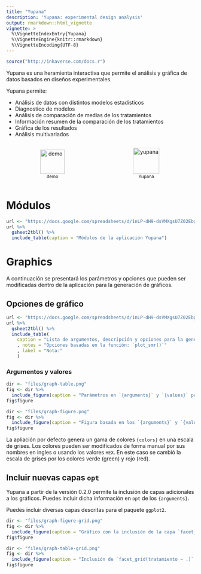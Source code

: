 ```yaml
---
title: "Yupana"
description: 'Yupana: experimental design analysis'
output: rmarkdown::html_vignette
vignette: >
  %\VignetteIndexEntry{Yupana}
  %\VignetteEngine{knitr::rmarkdown}
  %\VignetteEncoding{UTF-8}
---
```


```r
source("http://inkaverse.com/docs.r")
```

Yupana es una heramienta interactiva que permite el análisis y gráfica de datos basados en diseños experimentales. 

Yupana permite:

- Análisis de datos con distintos modelos estadisticos
- Diagnostico de modelos
- Análisis de comparación de medias de los tratamientos
- Información resumen de la comparación de los tratamientos
- Gráfica de los resultados
- Análisis multivariados

```{=html}
<div id=footer style="width:100%; margin:auto;">

<div style="display:inline-block; width:49%">
<p style="text-align:center">
<a target="_blank" href="https://www.youtube.com/playlist?list=PLSQMdOu57lj9sTx5Dbff9O0g6KCU4pwCQ">
<img src="https://flavjack.github.io/inti/reference/figures/youtube.png" style="height:65px" title="demo"></a>
<span style="display:block;"><small>demo</small></span>
</p></div>

<div style="display:inline-block; width:49%">
<p style="text-align:center">
<a target="_blank" href="https://flavjack.shinyapps.io/yupanapro/"><img src="https://flavjack.github.io/inti/reference/figures/yupana.png" style="height:70px" title="yupana"></a>
<span style="display:block;"><small>Yupana</small></span>
</p></div>

</div>
```

# Módulos

```r
url <- "https://docs.google.com/spreadsheets/d/1nLP-dH9-dsVMXgsU7Z02EbgWvMIBKG5IYVRHAJCN-Z0/edit#gid=0"
url %>% 
  gsheet2tbl() %>% 
  include_table(caption = "Módulos de la aplicación Yupana")
```

# Graphics

A continuación se presentará los parámetros y opciones que pueden ser modificadas dentro de la aplicación para la generación de gráficos.

## Opciones de gráfico

```r
url <- "https://docs.google.com/spreadsheets/d/1nLP-dH9-dsVMXgsU7Z02EbgWvMIBKG5IYVRHAJCN-Z0/edit#gid=1216293392"
url %>% 
  gsheet2tbl() %>% 
  include_table(    
    caption = "Lista de argumentos, descripción y opciones para la generación de gráficos en la aplicación Yupana"
    , notes = "Opciones basadas en la función: `plot_smr()`"
    , label = "Nota:"
    )
```

### Argumentos y valores

```r
dir <- "files/graph-table.png"
fig <- dir %>% 
  include_figure(caption = "Parámetros en `{arguments}` y `{values}` para la generación de gráficos en la aplicación Yupana.")
fig$figure
```

```r
dir <- "files/graph-figure.png"
fig <- dir %>%
  include_figure(caption = "Figura basada en los `{arguments}` y `{values}` de la tabla anterior.")
fig$figure
```

La apliación por defecto genera un gama de colores `{colors}` en una escala de grises. Los colores pueden ser modificados de forma manual por sus nombres en ingles o usando los valores `HEX`. En este caso se cambió la escala de grises por los colores verde (green) y rojo (red).

## Incluir nuevas capas `opt`

Yupana a partir de la versión 0.2.0 permite la inclusión de capas adicionales a los gráficos. Puedes incluir dicha información en `opt` de los `{arguments}`.

Puedes incluir diversas capas descritas para el paquete `ggplot2`.

```r
dir <- "files/graph-figure-grid.png"
fig <- dir %>% 
  include_figure(caption = "Gráfico con la inclusión de la capa `facet_grid()`")
fig$figure
```

```r
dir <- "files/graph-table-grid.png"
fig <- dir %>% 
  include_figure(caption = "Inclusión de `facet_grid(tratamiento ~ .)` en `opt` de los `{arguments}` en Yupana.")
fig$figure
```


